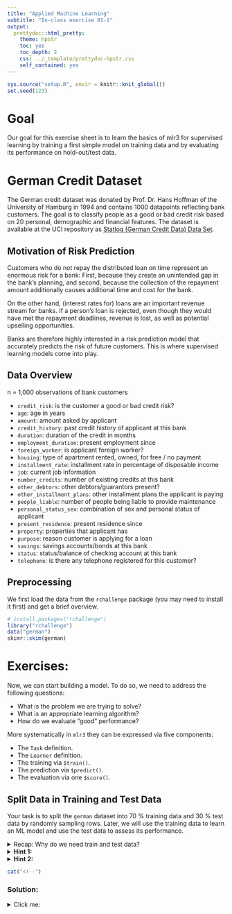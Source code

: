 ```yaml
---
title: "Applied Machine Learning"
subtitle: "In-class exercise 01-1"
output:
  prettydoc::html_pretty:
    theme: hpstr
    toc: yes
    toc_depth: 2
    css: ../_template/prettydoc-hpstr.css
    self_contained: yes
---
```


```r
sys.source("setup.R", envir = knitr::knit_global())
set.seed(123)
```

# Goal
Our goal for this exercise sheet is to learn the basics of mlr3 for supervised learning
by training a first simple model on training data and by evaluating its performance on
hold-out/test data.

# German Credit Dataset

The German credit dataset was donated by Prof. Dr. Hans Hoffman of the
University of Hamburg in 1994 and contains 1000 datapoints reflecting
bank customers.
The goal is to classify people as a good or bad credit risk based
on 20 personal, demographic and financial features.
The dataset is available at the UCI repository as
[Statlog (German Credit Data) Data Set](https://archive.ics.uci.edu/ml/datasets/Statlog+%28German+Credit+Data%29).

## Motivation of Risk Prediction

Customers who do not repay the distributed loan on time represent an enormous risk for a bank:
First, because they create an unintended gap in the bank's planning,
and second, because the collection of the repayment amount additionally
causes additional time and cost for the bank.

On the other hand, (interest rates for) loans are an important revenue stream for banks.
If a person's loan is rejected, even though they would have met the repayment deadlines,
revenue is lost, as well as potential upselling opportunities.

Banks are therefore highly interested in a risk prediction model that accurately
predicts the risk of future customers.
This is where supervised learning models come into play.

## Data Overview

n = 1,000 observations of bank customers

- `credit_risk`: is the customer a good or bad credit risk?
- `age`: age in years
- `amount`: 	amount asked by applicant
- `credit_history`: past credit history of applicant at this bank
- `duration`: duration of the credit in months
- `employment_duration`: present employment since
- `foreign_worker`: is applicant foreign worker?
- `housing`: type of apartment rented, owned, for free / no payment
- `installment_rate`: installment rate in percentage of disposable income
- `job`: current job information
- `number_credits`: number of existing credits at this bank
- `other_debtors`: other debtors/guarantors present?
- `other_installment_plans`: other installment plans the applicant is paying
- `people_liable`: number of people being liable to provide maintenance
- `personal_status_sex`: combination of sex and personal status of applicant
- `present_residence`: present residence since
- `property`: properties that applicant has
- `purpose`: reason customer is applying for a loan
- `savings`: savings accounts/bonds at this bank
- `status`: status/balance of checking account at this bank
- `telephone`: 	is there any telephone registered for this customer?

## Preprocessing

We first load the data from the `rchallenge` package (you may need to install it first) and get a brief overview.

```r
# install.packages("rchallenge")
library("rchallenge")
data("german")
skimr::skim(german)
```

# Exercises:
Now, we can start building a model. To do so, we need to address the following questions:

- What is the problem we are trying to solve?
- What is an appropriate learning algorithm?
- How do we evaluate "good" performance?

More systematically in `mlr3` they can be expressed via five components:

- The `Task` definition.
- The `Learner` definition.
- The training via `$train()`.
- The prediction via `$predict()`.
- The evaluation via one `$score()`.

## Split Data in Training and Test Data

Your task is to split the `german` dataset into 70 \% training data and 30 \% 
test data by randomly sampling rows.
Later, we will use the training data to learn an ML model and use the test data 
to assess its performance.

<details>
  <summary>Recap: Why do we need train and test data?</summary>

We use part of the available data (the training data) to train our model.
The remaining/hold-out data (test data) is used to evaluate the trained model.
This is exactly how we anticipate using the model in practice:
We want to fit the model to existing data and then make predictions on 
new, unseen data points for which we do not know the outcome/target values.

Note: Hold-out splitting requires a dataset that is sufficiently
large such that both the training and test dataset are suitable representations
of the target population. What "sufficiently large" means depends on the
dataset at hand and the complexity of the problem.

The ratio of training to test data is also context dependent.
In practice, a 70\% to 30\% (~ 2:1) ratio is a good starting point.

</details>

<details>
<summary>**Hint 1:**</summary>

Use `sample()` to sample 70 % of the data ids as training data ids from `row.names(german)`.
The remaining row ids are obtained via `setdiff()`.
Based on the ids, set up two datasets, one for training and one for testing/evaluating.

Set a seed (e.g, `set.seed(100L)`) to make your results reproducible.

</details>

<details>
<summary>**Hint 2:**</summary>

```r
# Sample ids for training and test split
set.seed(100L)
train_ids = sample(row.names(german), 0.7*nrow(...))
test_ids = setdiff(..., train_ids)

# Create two datasets based on ids
train_set = german[...,]
test_set = german[...,]
```

</details>

```r
cat("<!--")
```

### Solution:
<details>
<summary>Click me:</summary>

We first sample row ids by using `sample()` and identify the non-selected rows via `setdiff()`.
```r
set.seed(100L)
train_ids = sample(row.names(german), 0.7*nrow(german))
test_ids = setdiff(row.names(german), train_ids)
str(train_ids)
str(test_ids)
```

Based on that, we create two datasets: one for training and one for testing.
```r
train_set = german[train_ids,]
test_set = german[test_ids, ]
```

```r
cat("-->")
```

## Create a Classification Task

Install and load the `mlr3verse` package which is a collection of multiple add-on packages in the `mlr3` universe (if you fail installing `mlr3verse`, try to install and load only the `mlr3` and `mlr3learners` packages). 
Then, create a classification task using the training data as an input and `credit_risk` as the target variable (with the class label `good` as the positive class). 
By defining an `mlr3` task, we conceptualize the ML problem we want to solve (here we face a classification task).
As we have a classification task here, make sure you properly specify the class that should be used as the positive class (i.e., the class label for which we would like to predict probabilities - here `good` if you are interested in predicting a probability for the creditworthiness of customers).

<details>
<summary>**Hint 1:**</summary>

Use e.g. `as_task_classif()` to create a classification task.

</details>

<details>
<summary>**Hint 2:**</summary>

```r
library(mlr3verse)
task = as_task_classif(x = ..., target = ..., ... = "good")
```

</details>

```r
cat("<!--")
```

### Solution:
<details>
<summary>Click me:</summary>

To initialize a `TaskClassif` object, two equivalent calls exist:

```r
library("mlr3verse")
task = TaskClassif$new("german_credit", backend = train_set, target = "credit_risk", positive = "good")
task = as_task_classif(train_set, target = "credit_risk", positive = "good")
task
```

```r
cat("-->")
```

## Train a Model on the Training Dataset
The created `Task` contains the data we want to work with.
Now that we conceptualized the ML task (i.e., classification) in a `Task` object,
it is time to train our first supervised learning method.
We start with a simple classifier: a logistic regression model.
During this course, you will, of course, also gain experience with more complex
models.

Fit a logistic regression model to the `german_credit` training task.

<details>
<summary>**Hint 1:**</summary>

Use `lrn()` to initialize a `Learner` object.
The short cut and therefore input to this method is `"classif.log_reg"`.

To train a model, use the `$train()` method of your instantiated learner
with the task of the previous exercise as an input.

</details>

<details>
<summary>**Hint 2:**</summary>

```r
logreg = lrn("classif.log_reg")
logreg$train(...)
```

</details>

```r
cat("<!--")
```

### Solution:
<details>
<summary>Click me:</summary>

By using the syntactic sugar method `lrn()`, we first initialize a `LearnerClassif` model.
Using the `$train()` method, we derive optimal hyperparameters (i.e., coefficients)
for our logistic regression model.

```r
logreg = lrn("classif.log_reg")
logreg$train(task)
```

```r
cat("-->")
```

## Inspect the Model

Have a look at the coefficients by using `summary()`.
Name at least two features that have a significant effect on the outcome.

<details>
<summary>**Hint 1:**</summary>

Use the `summary()` method of the `model` field of our trained model.
By looking on `task$positive`, we could see which of the two classes `good` or `bad`
is used as the positive class (i.e., the class to which the model predictions will refer).

</details>

<details>
<summary>**Hint 2:**</summary>

```r
summary(yourmodel$model)
```

</details>

```r
cat("<!--")
```

### Solution:
<details>
<summary>Click me:</summary>

Similar to models fitted via `glm()` or `lm()`, we could receive a summary
of the coefficients (including p-values) using `summary()`.

```r
summary(logreg$model)
```

According to the summary, e.g., `credit_history` and `status` significantly influence the creditworthiness and the bank's risk assessment.
By looking on `task$positive`, we see that the class `good` (creditworthy client) is the positive class.
This means that a positive sign of the estimated coefficient of a feature means that the feature has a positive influence on being a creditworthy client (while a negative sign will have a negative influence).

```r
task$positive
```

For example, the negative sign of the coefficients of `credit_history = delay in paying off in the past` and `credit_history = critical account/other credit elsewhere`, indicate a negative influence and therefore lower probability of being a creditworthy client compared to their reference class `credit_history = all credits at this bank paid back duly`.
The positive sign of the coefficient of `status >= 200 DM / salary for at least 1 year` and `status = 0 <= ... < 200 DM`, therefore, indicate a positive influence w.r.t to its reference class `status < 0 DM`.

```r
cat("-->")
```

## Predict on the Test Dataset
Use the trained model to predict on the hold-out/test dataset.

<details>
<summary>**Hint 1**</summary>

Since we have a new tabular dataset as an input (and not a task),
we need to use `$predict_newdata()` (instead
of `$predict()`) to derive a `PredictionClassif` object.

</details>

<details>
<summary>**Hint 2**</summary>

```r
pred = yourmodel$predict_newdata(...)
```

</details>

```r
cat("<!--")
```

### Solution:
<details>
<summary>Click me:</summary>

```r
pred_logreg = logreg$predict_newdata(test_set)
```


```r
cat("-->")
```

## Evaluation

What is the classification error on the test data (200 observations)?

<details>
<summary>**Hint 1:**</summary>

The classification error gives the rate of observations that were
misclassified.
Use the `$score()` method on the corresponding `PredictionClassif` object
of the previous exercise.

</details>

<details>
<summary>**Hint 2:**</summary>

```r
pred_logreg$score()
```

</details>

```r
cat("<!--")
```

### Solution:
<details>
<summary>Click me:</summary>

By using the `$score()` method, we obtain an estimate for the classification error
of our model.

```r
pred_logreg$score()
```

The classification error is 0.255 - so 25.5 \% of the test instances were
misclassified by our logistic regression model.

```r
cat("-->")
```

## Predicting probabilities instead of labels

Similarly, we can assess the performance of our model using the AUC. However, this requires predicted probabilities instead of predicted labels. Evaluate the model using the AUC. To do so, retrain the model with a learner that returns probabilities.

<details>
<summary>**Hint 1:**</summary>

You can generate predictions with probabilities by specifying a `predict_type` argument inside the `lrn()` function call when constructing a learner.

</details>

<details>
<summary>**Hint 2:**</summary>

You can get an overview of performance measures in mlr3 using `as.data.table(msr())`.

</details>

```r
cat("<!--")
```

### Solution:
<details>
<summary>Click me:</summary>

```r
# Train a learner
logreg = lrn("classif.log_reg", predict_type = "prob")
logreg$train(task)
# Generate predictions
pred_logreg = logreg$predict_newdata(test_set)
# Evaluate performance using AUC
measure = msrs(c("classif.auc"))
pred_logreg$score(measure)
```


```r
cat("-->")
```

# Summary

In this exercise sheet we learned how to fit a logistic regression model on
a training task and how to assess its performance on unseen test data with
the help of `mlr3`.
We showed how to split data manually into training and test data,
but in most scenarios it is a call to resample or benchmark.
We will learn more on this in the next sections.
